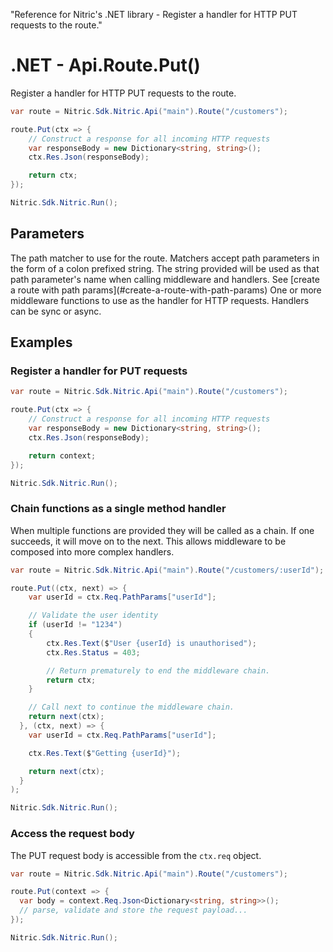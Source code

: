   "Reference for Nitric's .NET library - Register a handler for HTTP PUT requests to the route."

# .NET - Api.Route.Put()

Register a handler for HTTP PUT requests to the route.

```csharp
var route = Nitric.Sdk.Nitric.Api("main").Route("/customers");

route.Put(ctx => {
    // Construct a response for all incoming HTTP requests
    var responseBody = new Dictionary<string, string>();
    ctx.Res.Json(responseBody);

    return ctx;
});

Nitric.Sdk.Nitric.Run();
```

## Parameters

<Properties>
  <Property name="match" type="string" required>
    The path matcher to use for the route. Matchers accept path parameters in
    the form of a colon prefixed string. The string provided will be used as
    that path parameter's name when calling middleware and handlers. See [create
    a route with path params](#create-a-route-with-path-params)
  </Property>
  <Property
    name="...middleware"
    type="Middleware&lt;HttpContext&gt; or Func&lt;HttpContext, HttpContext&gt;"
    required
  >
    One or more middleware functions to use as the handler for HTTP requests.
    Handlers can be sync or async.
  </Property>
</Properties>

## Examples

### Register a handler for PUT requests

```csharp
var route = Nitric.Sdk.Nitric.Api("main").Route("/customers");

route.Put(ctx => {
    // Construct a response for all incoming HTTP requests
    var responseBody = new Dictionary<string, string>();
    ctx.Res.Json(responseBody);

    return context;
});

Nitric.Sdk.Nitric.Run();
```

### Chain functions as a single method handler

When multiple functions are provided they will be called as a chain. If one succeeds, it will move on to the next. This allows middleware to be composed into more complex handlers.

```csharp
var route = Nitric.Sdk.Nitric.Api("main").Route("/customers/:userId");

route.Put((ctx, next) => {
    var userId = ctx.Req.PathParams["userId"];

    // Validate the user identity
    if (userId != "1234")
    {
        ctx.Res.Text($"User {userId} is unauthorised");
        ctx.Res.Status = 403;

        // Return prematurely to end the middleware chain.
        return ctx;
    }

    // Call next to continue the middleware chain.
    return next(ctx);
  }, (ctx, next) => {
    var userId = ctx.Req.PathParams["userId"];

    ctx.Res.Text($"Getting {userId}");

    return next(ctx);
  }
);

Nitric.Sdk.Nitric.Run();
```

### Access the request body

The PUT request body is accessible from the `ctx.req` object.

```csharp
var route = Nitric.Sdk.Nitric.Api("main").Route("/customers");

route.Put(context => {
  var body = context.Req.Json<Dictionary<string, string>>();
  // parse, validate and store the request payload...
});

Nitric.Sdk.Nitric.Run();
```

